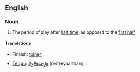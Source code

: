 {{also|second-half}}
==English==

===Noun===
{{en-noun|second halves}}

# {{sports}} The period of play after [[half time]], as opposed to the [[first half]]

====Translations====
{{trans-top}}
* Finnish: [[toinen#Finnish|toinen]] {{t|fi|puoliaika}}
{{trans-mid}}
* [[Telugu]]: [[ద్వితీయార్థం]] (dviteeyaartham)
{{trans-bottom}}